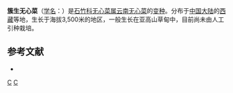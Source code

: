 {{Infraspeciesbox
| genus = Arenaria(植物) 
| species = yunnanensis
| varietas = caespitosa
| authority = [[吴征镒|C. Y. Wu]]
}}

'''簇生无心菜'''（[[学名|学名]]：{{lang|la|''Arenaria yunnanensis'' var. ''caespitosa''}}）是[[石竹科|石竹科]][[无心菜属|无心菜属]][[云南无心菜|云南无心菜]]的[[变种|变种]]。分布于[[中国大陆|中国大陆]]的[[西藏|西藏]]等地，生长于海拔3,500米的地区，一般生长在亚高山草甸中，目前尚未由人工引种栽培。

== 参考文献 ==
<div class="references-small">
* {{cite web| url =http://www.bioinfo.cn/db05/KmzwSpecies.php?action=view&id=2580| title =簇生无心菜（变种）| work =《中国高等植物数据库全库》| publisher =中国科学院微生物研究所| author =昆明植物研究所| accessdate =2009-02-23| deadurl =yes| archiveurl =https://web.archive.org/web/20160305054137/http://www.bioinfo.cn/db05/KmzwSpecies.php?action=view&id=2580| archivedate =2016-03-05}}
</div>

{{Taxonbar}}
[[Category:无心菜属|C]]
[[Category:西藏植物|C]]